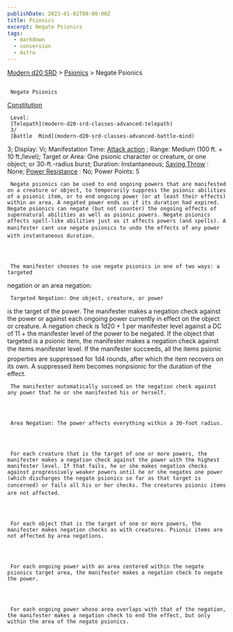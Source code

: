 ```yaml
---
publishDate: 2023-01-02T00:00:00Z
title: Psionics
excerpt: Negate Psionics
tags:
  - markdown
  - conversion
  - Astro
---
```


[Modern d20 SRD](/#modernD20) >
[Psionics](modern-d20-srd-psionics-index) > Negate Psionics

##

     Negate Psionics

[Constitution](modern-d20-srd-basics-ability-scores)

     Level:
     [Telepath](modern-d20-srd-classes-advanced-telepath)
     3/
     [Battle  Mind](modern-d20-srd-classes-advanced-battle-mind)
3; Display: Vi; Manifestation Time:
[Attack action](modern-d20-srd-combat-attack-actions)
; Range: Medium (100 ft. + 10 ft./level); Target or Area: One psionic character or creature, or one object; or 30-ft.-radius burst; Duration: Instantaneous;
[Saving Throw](modern-d20-srd-basics-saving-throws)
: None;
[Power Resistance](modern-d20-srd-special-abilities-power-resistance)
: No; Power Points: 5

     Negate psionics can be used to end ongoing powers that are manifested on a creature or object, to temporarily suppress the psionic abilities of a psionic item, or to end ongoing power (or at least their effects) within an area. A negated power ends as if its duration had expired. Negate psionics can negate (but not counter) the ongoing effects of supernatural abilities as well as psionic powers. Negate psionics affects spell-like abilities just as it affects powers (and spells). A manifester cant use negate psionics to undo the effects of any power with instantaneous duration.




     The manifester chooses to use negate psionics in one of two ways: a targeted

negation or an area negation:

     Targeted Negation: One object, creature, or power

is the target of the power. The manifester makes a negation check against the
power or against each ongoing power currently in effect on the object or creature.
A negation check is 1d20 + 1 per manifester level against a DC of 11 + the
manifester level of the power to be negated.
If the object that targeted is a psionic item, the manifester makes a negation
check against the items manifester level. If the manifester succeeds, all
the items psionic properties are suppressed for 1d4 rounds, after which the
item recovers on its own. A suppressed item becomes nonpsionic for the duration
of the effect.

     The manifester automatically succeed on the negation check against any power that he or she manifested his or herself.




     Area Negation: The power affects everything within a 30-foot radius.




     For each creature that is the target of one or more powers, the manifester makes a negation check against the power with the highest manifester level. If that fails, he or she makes negation checks against progressively weaker powers until he or she negates one power (which discharges the negate psionics so far as that target is concerned) or fails all his or her checks. The creatures psionic items are not affected.




     For each object that is the target of one or more powers, the manifester makes negation checks as with creatures. Psionic items are not affected by area negations.




     For each ongoing power with an area centered within the negate psionics target area, the manifester makes a negation check to negate the power.




     For each ongoing power whose area overlaps with that of the negation, the manifester makes a negation check to end the effect, but only within the area of the negate psionics.
